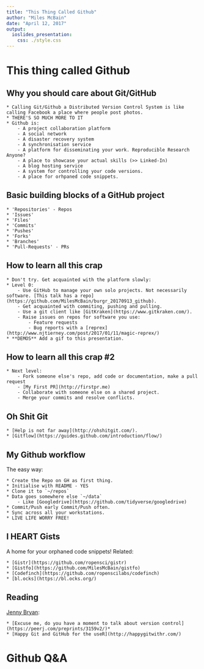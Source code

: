```yaml
---
title: "This Thing Called Github"
author: "Miles McBain"
date: "April 12, 2017"
output:
  ioslides_presentation:
    css: ./style.css
---
```





# This thing called Github

## Why you should care about Git/GitHub

    * Calling Git/Github a Distributed Version Control System is like calling Facebook a place where people post photos.
    * THERE'S SO MUCH MORE TO IT  
    * Github is:
        - A project collaboration platform
        - A social network
        - A disaster recovery system
        - A synchronisation service
        - A platform for disseminating your work. Reproducible Research Anyone?
        - A place to showcase your actual skills (>> Linked-In)
        - A blog hosting service 
        - A system for controlling your code versions.
        - A place for orhpaned code snippets.

## Basic building blocks of a GitHub project

    * 'Repositories' - Repos
    * 'Issues'
    * 'Files'
    * 'Commits'
    * 'Pushes'
    * 'Forks'
    * 'Branches' 
    * 'Pull-Requests' - PRs

## How to learn all this crap

    * Don't try. Get acquainted with the platform slowly: 
    * Level 0:
        - Use GitHub to manage your own solo projects. Not necessarily software. [This talk has a repo](https://github.com/MilesMcBain/burgr_20170913_github). 
        - Get acquainted with commiting, pushing and pulling. 
        - Use a git client like [GitKraken](https://www.gitkraken.com/).
        - Raise issues on repos for software you use:
            - Feature requests
            - Bug reports with a [reprex](http://www.njtierney.com/post/2017/01/11/magic-reprex/)
    * **DEMOS** Add a gif to this presentation.

## How to learn all this crap #2

    * Next level:
        - Fork someone else's repo, add code or documentation, make a pull request
        - [My First PR](http://firstpr.me) 
        - Collaborate with someone else on a shared project.
        - Merge your commits and resolve conflicts.

## Oh Shit Git
    * [Help is not far away](http://ohshitgit.com/).
    * [Gitflow](https://guides.github.com/introduction/flow/)

## My Github workflow

The easy way:

    * Create the Repo on GH as first thing.
    * Initialise with README - YES
    * Clone it to `~/repos`
    * Data goes somewhere else `~/data`
        - Like [Googledrive](https://github.com/tidyverse/googledrive)
    * Commit/Push early Commit/Push often.
    * Sync across all your workstations.
    * LIVE LIFE WORRY FREE!

## I HEART Gists

A home for your orphaned code snippets!
Related:
    
    * [Gistr](https://github.com/ropensci/gistr)
    * [Gistfo](https://github.com/MilesMcBain/gistfo)
    * [Codefinch](https://github.com/ropenscilabs/codefinch)
    * [bl.ocks](https://bl.ocks.org/)

## Reading

[Jenny Bryan](https://twitter.com/JennyBryan): 

    * [Excuse me, do you have a moment to talk about version control](https://peerj.com/preprints/3159v2/)*
    * [Happy Git and GitHub for the useR](http://happygitwithr.com/)

# Github Q&A